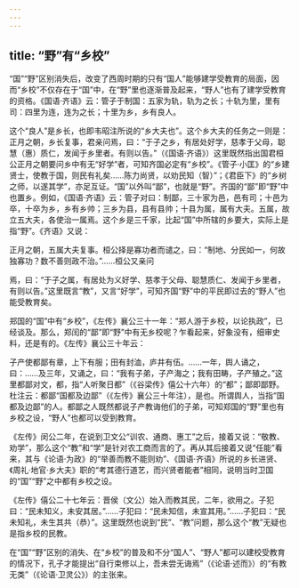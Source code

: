 ```yaml
---
---
---
```

title: “野”有“乡校”
---



“国”“野”区别消失后，改变了西周时期的只有“国人”能够建学受教育的局面，因而“乡校”不仅存在于“国”中，在“野”里也逐渐普及起来，“野人”也有了建学受教育的资格。《国语·齐语》云：管子于制国：五家为轨，轨为之长；十轨为里，里有司：四里为连，连为之长；十里为乡，乡有良人。

这个“良人”是乡长，也即韦昭注所说的“乡大夫也”。这个乡大夫的任务之一则是：正月之朝，乡长复事，君亲问焉，曰：“于子之乡，有居处好学，慈孝于父母，聪慧（惠）质仁，发闻于乡里者。有则以告。”（《国语·齐语》）这里既然指出国君桓公正月之朝要问乡中有无“好学”者，可知齐国必定有“乡校”。《管子·小匡》的“乡建贤士，使教于国，则民有礼矣……陈力尚贤，以劝民知（智）”；《君臣下》的“乡树之师，以遂其学”，亦足互证。“国”以外叫“鄙”，也就是“野”。齐国的“鄙”即“野”中也置乡。例如，《国语·齐语》云：管子对曰：制鄙，三十家为邑，邑有司；十邑为卒，十卒为乡，乡有乡帅；三乡为县，县有县帅；十县为属，属有大夫。五属，故立五大夫，各使治一属焉。这个乡是三千家，比起“国”中所辖的乡要大，实际上是指“野”。《齐语》又说：

正月之朝，五属大夫复事。桓公择是寡功者而谴之，曰：“制地、分民如一，何故独寡功？数不善则政不治。”……桓公又亲问

焉，曰：“于子之属，有居处为义好学、慈孝于父母、聪慧质仁、发闻于乡里者，有则以告。”这里既言“教”，又言“好学”，可知齐国“野”中的平民即过去的“野人”也能受教育矣。

郑国的“国”中有“乡校”，《左传》襄公三十一年：“郑人游于乡校，以论执政”，已经谈及。那么，郑闰的“鄙”即“野”中有无乡校呢？乍看起来，好象没有，细审史料，还是有的。《左传》襄公三十年云：

子产使都鄙有章，上下有服；田有封洫，庐井有伍。……一年，舆人诵之，曰：……及三年，又诵之，曰：“我有子弟，子产海之；我有田畴，子产殖之。”这里都鄙对文，都，指“人听聚日都”（《谷梁传》僖公十六年）的“都”；鄙即鄙野。杜注云：都鄙“国都及边鄙”（《左传》襄公三十年注），是也。所谓舆人，当指“国都及边鄙”的人。都鄙之人既然都说子产教诲他们的子弟，可知郑国的“野”里也有乡校之设，“野人”也都可以受到教育。

《左传》闵公二年，在说到卫文公“训农、通商、惠工”之后，接着又说：“敬教、劝学”，那么这个“教”和“学”是针对农工商而言的了。再从其后接着又说“任能”看来，其与《论语·为政》的“举善而教不能则劝”、《国语·齐语》所说的乡长进贤、《周礼·地官·乡大夫》职的“考其德行道艺，而兴贤者能者”相同，说明当时卫国的“国”“野”之中都有乡校之设。

《左传》僖公二十七年云：晋侯（文公）始入而教其民，二年，欲用之。子犯曰：“民未知义，未安其居。”……子犯曰：“民未知信，未宣其用。”……子犯曰：“民未知礼，未生其共（恭）”。这里既然也说到“民”、“教”问题，那么这个“教”无疑也是指乡校的民教。

在“国”“野”区别的消失、在“乡校”的普及和不分“国人”、“野人”都可以建校受教育的情况下，孔子才能提出“自行束修以上，吾未尝无诲焉”（《论语·述而》）的“有教无类”（《论语·卫灵公》）的主张来。
